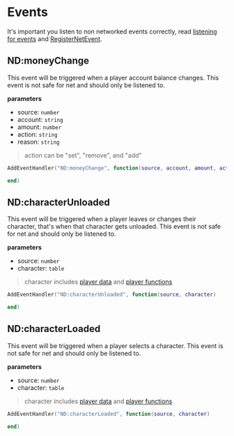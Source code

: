 # Events
It's important you listen to non networked events correctly, read [listening for events](https://docs.fivem.net/docs/scripting-manual/working-with-events/listening-for-events/) and [RegisterNetEvent](https://docs.fivem.net/docs/scripting-reference/runtimes/lua/functions/RegisterNetEvent/).


## ND:moneyChange
This event will be triggered when a player account balance changes. This event is not safe for net and should only be listened to.

**parameters**
* source: `number`
* account: `string`
* amount: `number`
* action: `string`
* reason: `string`
> action can be "set", "remove", and "add"

```lua copy
AddEventHandler("ND:moneyChange", function(source, account, amount, action, reason)

end)
```



## ND:characterUnloaded
This event will be triggered when a player leaves or changes their character, that's when that character gets unloaded. This event is not safe for net and should only be listened to.

**parameters**
* source: `number`
* character: `table`
> character includes [player data](../playerdata.mdx) and [player functions](player.mdx)

```lua copy
AddEventHandler("ND:characterUnloaded", function(source, character)

end)
```



## ND:characterLoaded
This event will be triggered when a player selects a character. This event is not safe for net and should only be listened to.

**parameters**
* source: `number`
* character: `table`
> character includes [player data](../playerdata.mdx) and [player functions](player.mdx)

```lua copy
AddEventHandler("ND:characterLoaded", function(source, character)

end)
```

